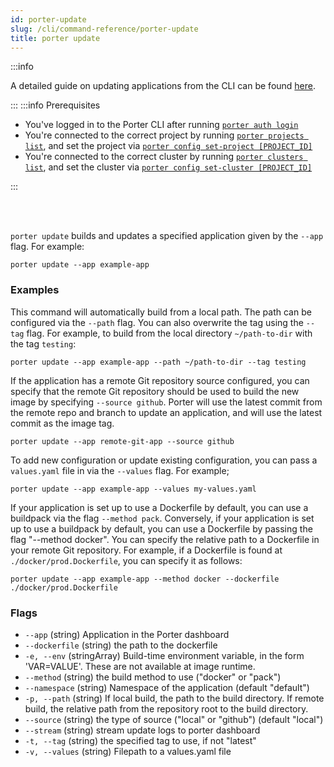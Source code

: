 ```yaml
---
id: porter-update
slug: /cli/command-reference/porter-update
title: porter update
---
```


:::info

A detailed guide on updating applications from the CLI can be found [here](../../deploying-applications/deploying-from-cli/updating-an-application).

:::
:::info Prerequisites

- You've logged in to the Porter CLI after running [`porter auth login`](./porter-auth)
- You're connected to the correct project by running [`porter projects list`](./porter-project), and set the project via [`porter config set-project [PROJECT_ID]`](./porter-config)
- You're connected to the correct cluster by running [`porter clusters list`](./porter-cluster), and set the cluster via [`porter config set-cluster [PROJECT_ID]`](./porter-config)

:::

<br></br>

`porter update` builds and updates a specified application given by the `--app` flag. For example:

```
porter update --app example-app
```

### Examples

This command will automatically build from a local path. The path can be configured via the `--path` flag. You can also overwrite the tag using the `--tag` flag. For example, to build from the
local directory `~/path-to-dir` with the tag `testing`:

```
porter update --app example-app --path ~/path-to-dir --tag testing
```

If the application has a remote Git repository source configured, you can specify that the remote Git repository should be used to build the new image by specifying `--source github`. Porter will use the latest commit from the remote repo and branch to update an application, and will use the latest commit as the image tag.

```
porter update --app remote-git-app --source github
```

To add new configuration or update existing configuration, you can pass a `values.yaml` file in via the `--values` flag. For example;

```
porter update --app example-app --values my-values.yaml
```

If your application is set up to use a Dockerfile by default, you can use a buildpack via the flag `--method pack`. Conversely, if your application is set up to use a buildpack by default, you can use a Dockerfile by passing the flag "--method docker". You can specify the relative path to a Dockerfile in your remote Git repository. For example, if a Dockerfile is found at `./docker/prod.Dockerfile`, you can specify it as follows:

```
porter update --app example-app --method docker --dockerfile ./docker/prod.Dockerfile
```

### Flags

- `--app` (string) Application in the Porter dashboard
- `--dockerfile` (string) the path to the dockerfile
- `-e, --env` (stringArray) Build-time environment variable, in the form 'VAR=VALUE'. These are not available at image runtime.
- `--method` (string) the build method to use ("docker" or "pack")
- `--namespace` (string) Namespace of the application (default "default")
- `-p, --path` (string) If local build, the path to the build directory. If remote build, the relative path from the repository root to the build directory.
- `--source` (string) the type of source ("local" or "github") (default "local")
- `--stream` (string) stream update logs to porter dashboard
- `-t, --tag` (string) the specified tag to use, if not "latest"
- `-v, --values` (string) Filepath to a values.yaml file
